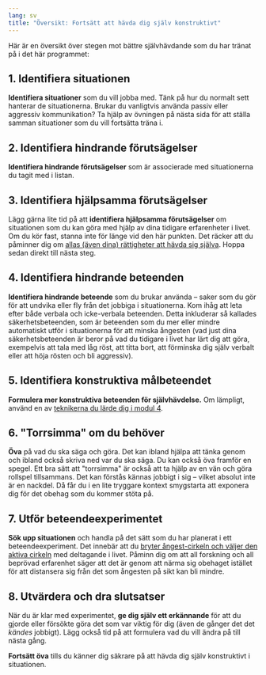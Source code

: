 ```yaml
---
lang: sv
title: "Översikt: Fortsätt att hävda dig själv konstruktivt"
---
```


Här är en översikt över stegen mot bättre självhävdande som du har
tränat på i det här programmet:

## 1. Identifiera situationen

**Identifiera situationer** som du vill jobba med. Tänk på hur du
normalt sett hanterar de situationerna. Brukar du vanligtvis använda
passiv eller aggressiv kommunikation? Ta hjälp av övningen på nästa sida
för att ställa samman situationer som du vill fortsätta träna i.

## 2. Identifiera hindrande förutsägelser

**Identifiera hindrande förutsägelser** som är associerade med
situationerna du tagit med i listan.

## 3. Identifiera hjälpsamma förutsägelser

Lägg gärna lite tid på att **identifiera hjälpsamma förutsägelser** om
situationen som du kan göra med hjälp av dina tidigare erfarenheter i
livet. Om du kör fast, stanna inte för länge vid den här punkten. Det
räcker att du påminner dig om [allas (även dina) rättigheter att hävda
sig
själva](https://www.iterapi.se/sites/respekt/program/3-utmana-negativa-f-ruts-gelser-med-beteendeexperiment/14-allas-r-tt-att-h-vda-sig-sj-lva). Hoppa
sedan direkt till nästa steg.

## 4. Identifiera hindrande beteenden

**Identifiera hindrande beteende** som du brukar använda -- saker som du
gör för att undvika eller fly från det jobbiga i situationerna. Kom ihåg
att leta efter både verbala och icke-verbala beteenden. Detta inkluderar
så kallades säkerhetsbeteenden, som är beteenden som du mer eller mindre
automatiskt utför i situationerna för att minska ångesten (vad just dina
säkerhetsbeteenden är beror på vad du tidigare i livet har lärt dig att
göra, exempelvis att tala med låg röst, att titta bort, att förminska
dig själv verbalt eller att höja rösten och bli aggressiv).

## 5. Identifiera konstruktiva målbeteendet

**Formulera mer konstruktiva beteenden för självhävdelse.** Om lämpligt,
använd en av [teknikerna du lärde dig i modul
4](https://www.iterapi.se/sites/respekt/program/4-m-ngdtr-na-konstruktiv-sj-lvh-vdelse-i-vardagen).

## 6. \"Torrsimma\" om du behöver

**Öva** på vad du ska säga och göra. Det kan ibland hjälpa att tänka
genom och ibland också skriva ned var du ska säga. Du kan också öva
framför en spegel. Ett bra sätt att \"torrsimma\" är också att ta hjälp
av en vän och göra rollspel tillsammans. Det kan förstås kännas jobbigt
i sig -- vilket absolut inte är en nackdel. Då får du i en lite tryggare
kontext smygstarta att exponera dig för det obehag som du kommer stöta
på.

## 7. Utför beteendeexperimentet

**Sök upp situationen** och handla på det sätt som du har planerat i ett
beteendeexperiment. Det innebär att du [bryter ångest-cirkeln och
väljer den aktiva
cirkeln](https://www.iterapi.se/sites/respekt/program/3-utmana-negativa-f-ruts-gelser-med-beteendeexperiment/15-argument-f-r-att-byta-undvikande-mot-aktivt-deltagande) med
deltagande i livet. Påminn dig om att all forskning och all beprövad
erfarenhet säger att det är genom att närma sig obehaget istället för
att distansera sig från det som ångesten på sikt kan bli mindre.

## 8. Utvärdera och dra slutsatser

När du är klar med experimentet, **ge dig själv ett erkännande** för att
du gjorde eller försökte göra det som var viktig för dig (även de gånger
det det *kändes* jobbigt). Lägg också tid på att formulera vad du vill
ändra på till nästa gång.

**Fortsätt öva** tills du känner dig säkrare på att hävda dig själv
konstruktivt i situationen.
